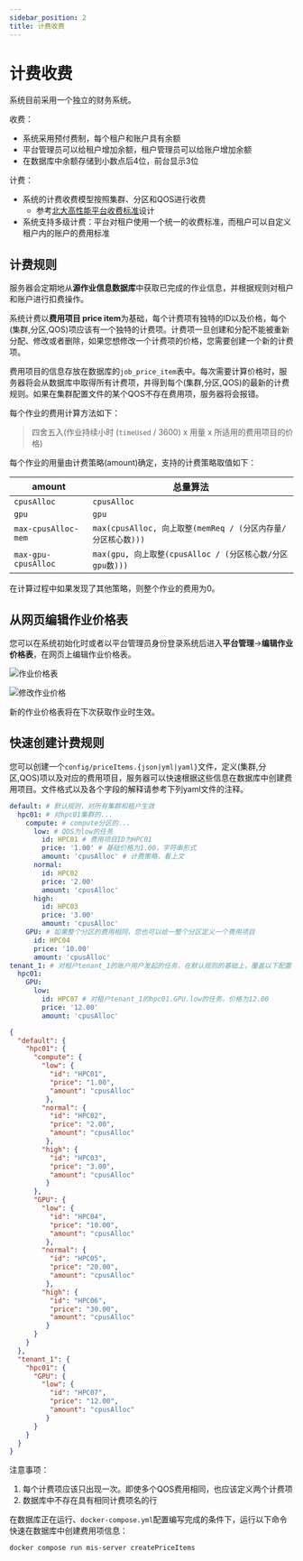 ```yaml
---
sidebar_position: 2
title: 计费收费
---
```


# 计费收费

系统目前采用一个独立的财务系统。

收费：

- 系统采用预付费制，每个租户和账户具有余额
- 平台管理员可以给租户增加余额，租户管理员可以给账户增加余额
- 在数据库中余额存储到小数点后4位，前台显示3位

计费：

- 系统的计费收费模型按照集群、分区和QOS进行收费
  - 参考[北大高性能平台收费标准](https://hpc.pku.edu.cn/guide_6.html)设计
- 系统支持多级计费：平台对租户使用一个统一的收费标准，而租户可以自定义租户内的账户的费用标准

## 计费规则

服务器会定期地从**源作业信息数据库**中获取已完成的作业信息，并根据规则对租户和账户进行扣费操作。

系统计费以**费用项目 price item**为基础，每个计费项有独特的ID以及价格，每个(集群,分区,QOS)项应该有一个独特的计费项。计费项一旦创建和分配不能被重新分配、修改或者删除，如果您想修改一个计费项的价格，您需要创建一个新的计费项。

费用项目的信息存放在数据库的`job_price_item`表中。每次需要计算价格时，服务器将会从数据库中取得所有计费项，并得到每个(集群,分区,QOS)的最新的计费规则。如果在集群配置文件的某个QOS不存在费用项，服务器将会报错。

每个作业的费用计算方法如下：

> 四舍五入(作业持续小时 (`timeUsed` / 3600) x 用量 x 所适用的费用项目的价格)

每个作业的用量由计费策略(amount)确定，支持的计费策略取值如下：

| amount | 总量算法 |
| -- | -- |
| `cpusAlloc` | `cpusAlloc` |
| `gpu` | `gpu` |
| `max-cpusAlloc-mem` | `max(cpusAlloc, 向上取整(memReq / (分区内存量/分区核心数)))` |
| `max-gpu-cpusAlloc` | `max(gpu, 向上取整(cpusAlloc / (分区核心数/分区gpu数)))` |

在计算过程中如果发现了其他策略，则整个作业的费用为0。

## 从网页编辑作业价格表

您可以在系统初始化时或者以平台管理员身份登录系统后进入**平台管理**->**编辑作业价格表**，在网页上编辑作业价格表。

![作业价格表](./price-table.png)

![修改作业价格](./edit-price-item.png)

新的作业价格表将在下次获取作业时生效。

## 快速创建计费规则

您可以创建一个`config/priceItems.{json|yml|yaml}`文件，定义(集群,分区,QOS)项以及对应的费用项目，服务器可以快速根据这些信息在数据库中创建费用项目。文件格式以及各个字段的解释请参考下列yaml文件的注释。


<Tabs>
  <TabItem value="config/priceItems.yml" default>

```yaml
default: # 默认规则，对所有集群和租户生效
  hpc01: # 对hpc01集群的...
    compute: # compute分区的...
      low: # QOS为low的任务
        id: HPC01 # 费用项目ID为HPC01
        price: '1.00' # 基础价格为1.00，字符串形式
        amount: 'cpusAlloc' # 计费策略，看上文
      normal:
        id: HPC02
        price: '2.00'
        amount: 'cpusAlloc'
      high:
        id: HPC03
        price: '3.00'
        amount: 'cpusAlloc'
    GPU: # 如果整个分区的费用相同，您也可以给一整个分区定义一个费用项目
      id: HPC04
      price: '10.00'
      amount: 'cpusAlloc'
tenant_1: # 对租户tenant_1的账户用户发起的任务，在默认规则的基础上，覆盖以下配置
  hpc01:
    GPU:
      low:
        id: HPC07 # 对租户tenant_1的hpc01.GPU.low的任务，价格为12.00
        price: '12.00'
        amount: 'cpusAlloc'
```

  </TabItem>
  <TabItem value="config/priceItems.json" default>

```json
{
  "default": {
    "hpc01": {
      "compute": {
        "low": {
          "id": "HPC01",
          "price": "1.00",
          "amount": "cpusAlloc"
         },
        "normal": {
          "id": "HPC02",
          "price": "2.00",
          "amount": "cpusAlloc"
         },
        "high": {
          "id": "HPC03",
          "price": "3.00",
          "amount": "cpusAlloc"
         }
      },
      "GPU": {
        "low": {
          "id": "HPC04",
          "price": "10.00",
          "amount": "cpusAlloc"
         },
        "normal": {
          "id": "HPC05",
          "price": "20.00",
          "amount": "cpusAlloc"
         },
        "high": {
          "id": "HPC06",
          "price": "30.00",
          "amount": "cpusAlloc"
         }
      }
    }
  },
  "tenant_1": {
    "hpc01": {
      "GPU": {
        "low": {
          "id": "HPC07",
          "price": "12.00",
          "amount": "cpusAlloc"
         }
      }
    }
  }
}
```

  </TabItem>
</Tabs>



注意事项：

1. 每个计费项应该只出现一次。即使多个QOS费用相同，也应该定义两个计费项
2. 数据库中不存在具有相同计费项名的行

在数据库正在运行、`docker-compose.yml`配置编写完成的条件下，运行以下命令快速在数据库中创建费用项信息：

```bash
docker compose run mis-server createPriceItems
```

